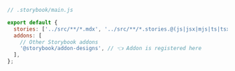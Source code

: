 ```js
// .storybook/main.js

export default {
  stories: ['../src/**/*.mdx', '../src/**/*.stories.@(js|jsx|mjs|ts|tsx)'],
  addons: [
    // Other Storybook addons
    '@storybook/addon-designs', // 👈 Addon is registered here
  ],
};
```
